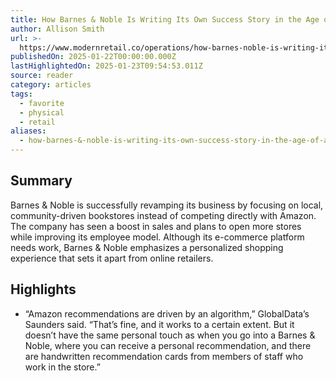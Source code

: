 ```yaml
---
title: How Barnes & Noble Is Writing Its Own Success Story in the Age of Amazon
author: Allison Smith
url: >-
  https://www.modernretail.co/operations/how-barnes-noble-is-writing-its-own-success-story-in-the-age-of-amazon/?utm_campaign=mrdis&utm_medium=email&utm_source=mrdaily&utm_content=012225
publishedOn: 2025-01-22T00:00:00.000Z
lastHighlightedOn: 2025-01-23T09:54:53.011Z
source: reader
category: articles
tags:
  - favorite
  - physical
  - retail
aliases:
  - how-barnes-&-noble-is-writing-its-own-success-story-in-the-age-of-amazon
---
```

## Summary

Barnes & Noble is successfully revamping its business by focusing on local, community-driven bookstores instead of competing directly with Amazon. The company has seen a boost in sales and plans to open more stores while improving its employee model. Although its e-commerce platform needs work, Barnes & Noble emphasizes a personalized shopping experience that sets it apart from online retailers.

## Highlights
- “Amazon recommendations are driven by an algorithm,” GlobalData’s Saunders said. “That’s fine, and it works to a certain extent. But it doesn’t have the same personal touch as when you go into a Barnes & Noble, where you can receive a personal recommendation, and there are handwritten recommendation cards from members of staff who work in the store.”
